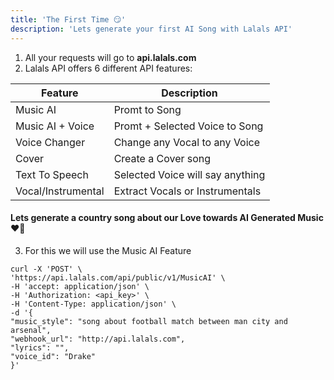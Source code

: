 ```yaml
---
title: 'The First Time 😏'
description: 'Lets generate your first AI Song with Lalals API'
---
```


1. All your requests will go to **api.lalals.com**
2. Lalals API offers 6 different API features: 

| Feature | Description                           |
| -------- | ------------------------------------- |
| Music AI     | Promt to Song|
| Music AI + Voice      | Promt + Selected Voice to Song                        |
| Voice Changer   | Change any Vocal to any Voice |
| Cover   | Create a Cover song |
| Text To Speech   | Selected Voice will say anything |
| Vocal/Instrumental   | Extract Vocals or Instrumentals |

#### Lets generate a country song about our Love towards AI Generated Music ❤️🤠

3. For this we will use the Music AI Feature
```
curl -X 'POST' \ 
'https://api.lalals.com/api/public/v1/MusicAI' \
-H 'accept: application/json' \
-H 'Authorization: <api_key>' \
-H 'Content-Type: application/json' \
-d '{
"music_style": "song about football match between man city and arsenal",
"webhook_url": "http://api.lalals.com",
"lyrics": "",
"voice_id": "Drake"
}'

```